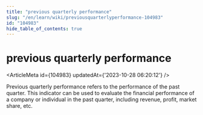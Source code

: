 ```yaml
---
title: "previous quarterly performance"
slug: "/en/learn/wiki/previousquarterlyperformance-104983"
id: "104983"
hide_table_of_contents: true
---
```



# previous quarterly performance

<ArticleMeta id={104983} updatedAt={'2023-10-28 06:20:12'} />
<div className='border-solid border-b border-t-0 my-4 border-[var(--ifm-color-gray-300)]' />

Previous quarterly performance refers to the performance of the past quarter. This indicator can be used to evaluate the financial performance of a company or individual in the past quarter, including revenue, profit, market share, etc.
